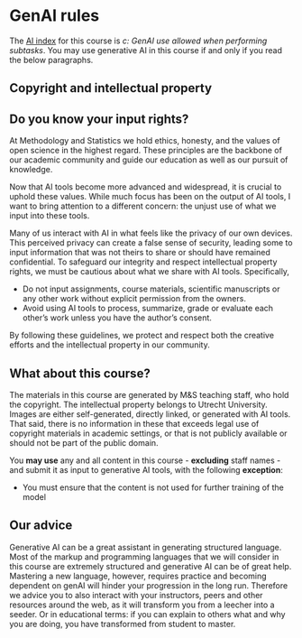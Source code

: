 # GenAI rules {.unnumbered}
The [AI index](https://www.uu.nl/en/organisation/ai-policy/students/ai-index) for this course is *c: GenAI use allowed when performing subtasks*. You may use generative AI in this course if and only if you read the below paragraphs.

## Copyright and intellectual property

::: callout-tip
# Do you know your input rights?
At Methodology and Statistics we hold ethics, honesty, and the values of open science in the highest regard. These principles are the backbone of our academic community and guide our education as well as our pursuit of knowledge.

Now that AI tools become more advanced and widespread, it is crucial to uphold these values. While much focus has been on the output of AI tools, I want to bring attention to a different concern: the unjust use of what we input into these tools.

Many of us interact with AI in what feels like the privacy of our own devices. This perceived privacy can create a false sense of security, leading some to input information that was not theirs to share or should have remained confidential. To safeguard our integrity and respect intellectual property rights, we must be cautious about what we share with AI tools. Specifically,

- Do not input assignments, course materials, scientific manuscripts or any other work without explicit permission from the owners.
- Avoid using AI tools to process, summarize, grade or evaluate each other's work unless you have the author’s consent.

By following these guidelines, we protect and respect both the creative efforts and the intellectual property in our community.
:::

## What about this course?
The materials in this course are generated by M&S teaching staff, who hold the copyright. The intellectual property belongs to Utrecht University. Images are either self-generated, directly linked, or generated with AI tools. That said, there is no information in these that exceeds legal use of copyright materials in academic settings, or that is not publicly available or should not be part of the public domain. 

::: {.callout-warning}
You **may use** any and all content in this course - **excluding** staff names - and submit it as input to generative AI tools, with the following **exception**:

- You must ensure that the content is not used for further training of the model
:::

## Our advice
Generative AI can be a great assistant in generating structured language. Most of the markup and programming languages that we will consider in this course are extremely structured and generative AI can be of great help. Mastering a new language, however, requires practice and becoming dependent on genAI will hinder your progression in the long run. Therefore we advice you to also interact with your instructors, peers and other resources around the web, as it will transform you from a leecher into a seeder. Or in educational terms: if you can explain to others what and why you are doing, you have transformed from student to master. 

